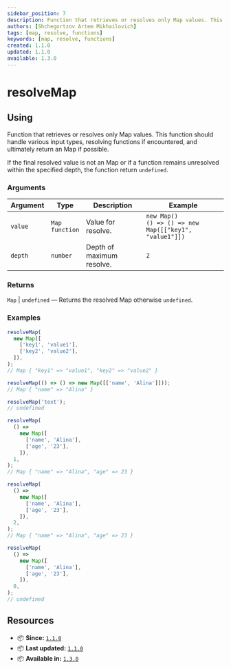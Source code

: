 ```yaml
---
sidebar_position: 7
description: Function that retrieves or resolves only Map values. This function should handle various input types, resolving functions if encountered, and ultimately return an Map if possible.
authors: [Shchegortzov Artem Mikhailovich]
tags: [map, resolve, functions]
keywords: [map, resolve, functions]
created: 1.1.0
updated: 1.1.0
available: 1.3.0
---
```



# resolveMap

## Using

Function that retrieves or resolves only Map values.
This function should handle various input types, resolving functions if encountered, and ultimately return an Map if possible.

If the final resolved value is not an Map or if a function remains unresolved within the specified depth, the function return `undefined`.

### Arguments

| Argument | Type                    | Description               | Example                                                        |
| -------- | ----------------------- | ------------------------- | -------------------------------------------------------------- |
| `value`  | `Map` <br /> `function` | Value for resolve.        | `new Map()` <br /> `() => () => new Map([["key1", "value1"]])` |
| `depth`  | `number`                | Depth of maximum resolve. | `2`                                                            |

### Returns

`Map` | `undefined` — Returns the resolved Map otherwise `undefined`.

### Examples

```js
resolveMap(
  new Map([
    ['key1', 'value1'],
    ['key2', 'value2'],
  ]),
);
// Map { "key1" => "value1", "key2" => "value2" }

resolveMap(() => () => new Map([['name', 'Alina']]));
// Map { "name" => "Alina" }

resolveMap('text');
// undefined

resolveMap(
  () =>
    new Map([
      ['name', 'Alina'],
      ['age', '23'],
    ]),
  1,
);
// Map { "name" => "Alina", "age" => 23 }

resolveMap(
  () =>
    new Map([
      ['name', 'Alina'],
      ['age', '23'],
    ]),
  2,
);
// Map { "name" => "Alina", "age" => 23 }

resolveMap(
  () =>
    new Map([
      ['name', 'Alina'],
      ['age', '23'],
    ]),
  0,
);
// undefined
```

## Resources

- 📦 **Since:** [`1.1.0`](https://www.npmjs.com/package/shegit/v/1.1.0)
- 📦 **Last updated:** [`1.1.0`](https://www.npmjs.com/package/shegit/v/1.1.0)
- 📦 **Available in:** [`1.3.0`](https://www.npmjs.com/package/shegit/v/1.3.0)

<div style={{ display: 'flex', gap: 20 }}>
  <GitHubResourceButton link="https://github.com/or-temka/shegit/tree/main/src/functions/operation/resolveMap" />
</div>
